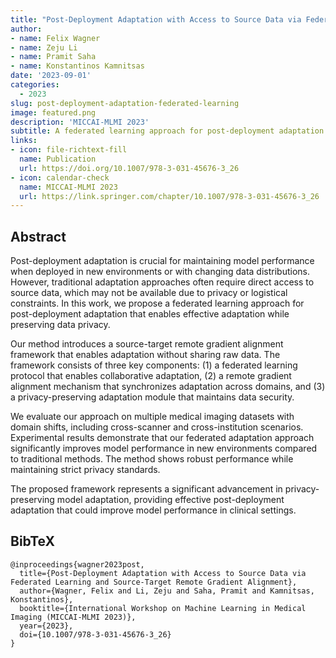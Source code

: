 ```yaml
---
title: "Post-Deployment Adaptation with Access to Source Data via Federated Learning and Source-Target Remote Gradient Alignment"
author: 
- name: Felix Wagner
- name: Zeju Li
- name: Pramit Saha
- name: Konstantinos Kamnitsas
date: '2023-09-01'
categories:
  - 2023
slug: post-deployment-adaptation-federated-learning
image: featured.png
description: 'MICCAI-MLMI 2023'
subtitle: A federated learning approach for post-deployment adaptation with source-target remote gradient alignment.
links:
- icon: file-richtext-fill
  name: Publication
  url: https://doi.org/10.1007/978-3-031-45676-3_26
- icon: calendar-check
  name: MICCAI-MLMI 2023
  url: https://link.springer.com/chapter/10.1007/978-3-031-45676-3_26
---
```


## Abstract

Post-deployment adaptation is crucial for maintaining model performance when deployed in new environments or with changing data distributions. However, traditional adaptation approaches often require direct access to source data, which may not be available due to privacy or logistical constraints. In this work, we propose a federated learning approach for post-deployment adaptation that enables effective adaptation while preserving data privacy.

Our method introduces a source-target remote gradient alignment framework that enables adaptation without sharing raw data. The framework consists of three key components: (1) a federated learning protocol that enables collaborative adaptation, (2) a remote gradient alignment mechanism that synchronizes adaptation across domains, and (3) a privacy-preserving adaptation module that maintains data security.

We evaluate our approach on multiple medical imaging datasets with domain shifts, including cross-scanner and cross-institution scenarios. Experimental results demonstrate that our federated adaptation approach significantly improves model performance in new environments compared to traditional methods. The method shows robust performance while maintaining strict privacy standards.

The proposed framework represents a significant advancement in privacy-preserving model adaptation, providing effective post-deployment adaptation that could improve model performance in clinical settings.

## BibTeX

```{=html}
<pre class="quarto-appendix-bibtex" data-clipboard-text="@inproceedings{wagner2023post,
  title={Post-Deployment Adaptation with Access to Source Data via Federated Learning and Source-Target Remote Gradient Alignment},
  author={Wagner, Felix and Li, Zeju and Saha, Pramit and Kamnitsas, Konstantinos},
  booktitle={International Workshop on Machine Learning in Medical Imaging (MICCAI-MLMI 2023)},
  year={2023},
  doi={10.1007/978-3-031-45676-3_26}
}"><code>@inproceedings{wagner2023post,
  title={Post-Deployment Adaptation with Access to Source Data via Federated Learning and Source-Target Remote Gradient Alignment},
  author={Wagner, Felix and Li, Zeju and Saha, Pramit and Kamnitsas, Konstantinos},
  booktitle={International Workshop on Machine Learning in Medical Imaging (MICCAI-MLMI 2023)},
  year={2023},
  doi={10.1007/978-3-031-45676-3_26}
}</code></pre>
``` 